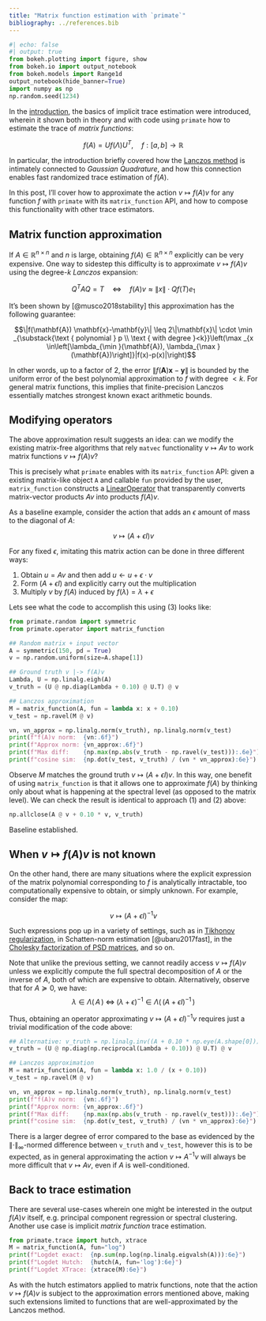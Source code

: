 ```yaml
---
title: "Matrix function estimation with `primate`"
bibliography: ../references.bib
---
```


```python
#| echo: false
#| output: true
from bokeh.plotting import figure, show
from bokeh.io import output_notebook
from bokeh.models import Range1d
output_notebook(hide_banner=True)
import numpy as np
np.random.seed(1234)
```

In the [introduction](intro.qmd), the basics of implicit trace estimation were introduced, wherein it shown both in theory and with code using `primate` how to estimate the trace of _matrix functions_: 

$$ f(A) = U f(\Lambda) U^T, \quad f: [a,b] \to \mathbb{R} $$

In particular, the introduction briefly covered how the [Lanczos method](lanczos.qmd) is intimately connected to _Gaussian Quadrature_, and how this connection enables fast randomized trace estimation of $f(A)$.

In this post, I'll cover how to approximate the action $v \mapsto f(A)v$ for any function $f$ with `primate` with its `matrix_function` API, and how to compose this functionality with other trace estimators.  

## Matrix function approximation

If $A \in \mathbb{R}^{n \times n}$ and $n$ is large, obtaining $f(A) \in \mathbb{R}^{n \times n}$ explicitly can be very expensive. One way to sidestep this difficulty is to approximate $v \mapsto f(A)v$ using the degree-$k$ _Lanczos_ expansion:

$$ Q^T A Q = T \quad \Leftrightarrow \quad f(A)v \approx \lVert x \rVert \cdot Q f(T) e_1 $$

It's been shown by [@musco2018stability] this approximation has the following guarantee: 

$$\|f(\mathbf{A}) \mathbf{x}-\mathbf{y}\| \leq 2\|\mathbf{x}\| \cdot \min _{\substack{\text { polynomial } p \\ \text { with degree }<k}}\left(\max _{x \in\left[\lambda_{\min }(\mathbf{A}), \lambda_{\max }(\mathbf{A})\right]}|f(x)-p(x)|\right)$$

In other words, up to a factor of 2, the error $\|f(\mathbf{A}) \mathbf{x}-\mathbf{y}\|$ is bounded by the uniform error of the best polynomial approximation to $f$ with degree $< k$. For general matrix functions, this implies that finite-precision Lanczos essentially matches strongest known exact arithmetic bounds.

<!-- Despite its rich theory, most results about the Lanczos method only hold in _exact arithmetic_; historically, practitioners have been hesitant about using the Lanczos method for eigen-estimation application due to its well-known instability with respect to roundoff and cancellation errors. Such errors typically manifest as loss of orthogonality between Lanczos vectors, which can cause a host of issues related to eigen- estimations, such as muddled convergence and spurious Ritz values. While there exist fixes to these issues, such fixes typically involve difficult to implement convergence heuristics or expensive re-orthogonalization techniques. 

On the other hand, there is mounting empirical evidence (e.g. @ghorbani2019investigation) that suggests using the (plain) Lanczos method in randomized setting is often more than sufficient for several eigenvalue-related estimation tasks. In fact,  -->

## Modifying operators

The above approximation result suggests an idea: can we modify the existing matrix-free algorithms that rely `matvec` functionality $v \mapsto Av$ to work matrix functions $v \mapsto f(A)v$?

This is precisely what `primate` enables with its `matrix_function` API: given a existing matrix-like object `A` and callable `fun` provided by the user, `matrix_function` constructs a [LinearOperator](https://docs.scipy.org/doc/scipy/reference/generated/scipy.sparse.linalg.LinearOperator.html) that transparently converts matrix-vector products $Av$ into products $f(A)v$.

<!-- A basic though somewhat uninteresting example of a function to apply is to simply the identity function on $f(A) = A$: -->

As a baseline example, consider the action that adds an $\epsilon$ amount of mass to the diagonal of $A$: 

$$v \mapsto (A + \epsilon I)v$$

For any fixed $\epsilon$, imitating this matrix action can be done in three different ways: 
  
  1. Obtain $u = Av$ and then add $u \gets u + \epsilon \cdot v$
  2. Form $(A + \epsilon I)$ and explicitly carry out the multiplication
  3. Multiply $v$ by $f(A)$ induced by $f(\lambda) = \lambda + \epsilon$ 

Lets see what the code to accomplish this using (3) looks like:
```python
from primate.random import symmetric
from primate.operator import matrix_function

## Random matrix + input vector
A = symmetric(150, pd = True)
v = np.random.uniform(size=A.shape[1])

## Ground truth v |-> f(A)v
Lambda, U = np.linalg.eigh(A)
v_truth = (U @ np.diag(Lambda + 0.10) @ U.T) @ v

## Lanczos approximation
M = matrix_function(A, fun = lambda x: x + 0.10)
v_test = np.ravel(M @ v)

vn, vn_approx = np.linalg.norm(v_truth), np.linalg.norm(v_test)
print(f"f(A)v norm:  {vn:.6f}")
print(f"Approx norm: {vn_approx:.6f}")
print(f"Max diff:    {np.max(np.abs(v_truth - np.ravel(v_test))):.6e}")
print(f"cosine sim:  {np.dot(v_test, v_truth) / (vn * vn_approx):6e}")
```

Observe $M$ matches the ground truth $v \mapsto (A + \epsilon I)v$. In this way, one benefit of using `matrix_function` is that it allows one to approximate $f(A)$ by thinking only about what is happening at the spectral level (as opposed to the matrix level). 
We can check the result is identical to approach (1) and (2) above: 

```python
np.allclose(A @ v + 0.10 * v, v_truth)
```

Baseline established.

## When $v \mapsto f(A)v$ is not known

On the other hand, there are many situations where the explicit expression of the matrix polynomial corresponding to $f$ is analytically intractable, too computationally expensive to obtain, or simply unknown. For example, consider the map: 

$$v \mapsto (A + \epsilon I)^{-1} v$$

Such expressions pop up in a variety of settings, such as in [Tikhonov regularization](https://en.wikipedia.org/wiki/Ridge_regression), in Schatten-norm estimation [@ubaru2017fast], in the [Cholesky factorization of PSD matrices](https://scikit-sparse.readthedocs.io/en/latest/cholmod.html#sksparse.cholmod.Factor.cholesky_AAt_inplace), and so on. 

Note that unlike the previous setting, we cannot readily access $v \mapsto f(A)v$ unless we explicitly compute the full spectral decomposition of $A$ or the inverse of $A$, both of which are expensive to obtain. Alternatively, observe that for $A \succeq 0$, we have: 
$$ \lambda \in \Lambda(\, A \, )  \; \Leftrightarrow \; (\lambda+\epsilon)^{-1} \in \Lambda(\, (A + \epsilon I)^{-1} \,)$$

Thus, obtaining an operator approximating $v \mapsto (A + \epsilon I)^{-1}v$ requires just a trivial modification of the code above:
```python
## Alternative: v_truth = np.linalg.inv((A + 0.10 * np.eye(A.shape[0]))) @ v
v_truth = (U @ np.diag(np.reciprocal(Lambda + 0.10)) @ U.T) @ v

## Lanczos approximation
M = matrix_function(A, fun = lambda x: 1.0 / (x + 0.10))
v_test = np.ravel(M @ v)

vn, vn_approx = np.linalg.norm(v_truth), np.linalg.norm(v_test)
print(f"f(A)v norm:  {vn:.6f}")
print(f"Approx norm: {vn_approx:.6f}")
print(f"Max diff:    {np.max(np.abs(v_truth - np.ravel(v_test))):.6e}")
print(f"cosine sim:  {np.dot(v_test, v_truth) / (vn * vn_approx):6e}")
```

There is a larger degree of error compared to the base as evidenced by the $\lVert \cdot \rVert_\infty$-normed difference between `v_truth` and `v_test`, however this is to be expected, as in general approximating the action $v \mapsto A^{-1} v$ will always be more difficult that $v \mapsto A v$, even if $A$ is well-conditioned.

## Back to trace estimation 

There are several use-cases wherein one might be interested in the output $f(A)v$ itself, e.g. principal component regression or spectral clustering. Another use case is implicit _matrix function_ trace estimation.

```python
from primate.trace import hutch, xtrace
M = matrix_function(A, fun="log")
print(f"Logdet exact:  {np.sum(np.log(np.linalg.eigvalsh(A))):6e}")
print(f"Logdet Hutch:  {hutch(A, fun='log'):6e}")
print(f"Logdet XTrace: {xtrace(M):6e}")
```

As with the hutch estimators applied to matrix functions, note that the action $v \mapsto f(A)v$ is subject to the approximation errors mentioned above, making such extensions limited to functions that are well-approximated by the Lanczos method. 


